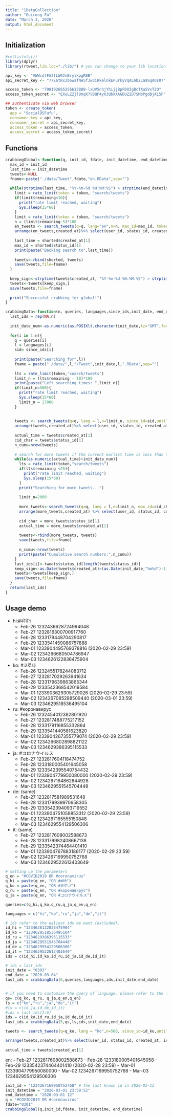 ```yaml
---
title: "1DataCollection"
author: "Guirong Fu"
date: "March 3, 2020"
output: html_document
---
```


## Initialization

```r
#rm(list=ls())
library(dplyr)
library(rtweet,lib.loc="./lib/") # you can change to your lib location

api_key <- "VWWcdtFA3fLW92nBryikpgR8B"
api_secret_key <- "77E6tRxJb6wafNe5fJw3iRkelnkEPurkyVqALAb2La9SqAOs07"

access_token <- "790192685256613888-lxUV5nhjYhijjBpFDO3gBcTAaSVxT2Q"
access_token_secret <- "EXuLZZjl8mqX7VBQP4yK3QbXXAGDUZID7SMbPgdBjA15F"

## authenticate via web browser
token <- create_token(
  app = "SocialDSFufu",
  consumer_key = api_key,
  consumer_secret = api_secret_key,
  access_token = access_token,
  access_secret = access_token_secret)
```

## Functions


```r
crabbingGlobal<-function(q, init_id, fdate, init_datetime, end_datetime){
  max_id = init_id
  last_time = init_datetime
  tweets<-NULL
  fname<-paste("./data/Tweet",fdate,"en.RData",sep="")
  
  while(strptime(last_time, "%Y-%m-%d %H:%M:%S") > strptime(end_datetime, "%Y-%m-%d %H")){
    limit = rate_limit(token = token, "search/tweets")
    if(limit$remaining<10){
      print("rate limit reached, waiting")
      Sys.sleep(15*60)
    }
    limit = rate_limit(token = token, "search/tweets")
    n = (limit$remaining-5)*100
    en_tweets <- search_tweets(q=q, lang="en",n=n, max_id=max_id, token=token)
    arrange(en_tweets,created_at)%>% select(user_id, status_id, created_at, is_retweet, hashtags, lang, retweet_status_id, retweet_user_id, location)->shorted
    
    last_time = shorted$created_at[1]
    max_id = shorted$status_id[1]
    print(paste("Backing search to",last_time))
    
    tweets<-rbind(shorted, tweets)
    save(tweets,file=fname)
  }
  
  keep_sign<-strptime(tweets$created_at, "%Y-%m-%d %H:%M:%S") > strptime(end_datetime, "%Y-%m-%d %H")
  tweets<-tweets[keep_sign,]
  save(tweets,file=fname)
  
  print("Successful crabbing for global!")
}

crabbingData<-function(n, queries, languages,since_ids,init_date, end_date){
  last_ids = rep(NA,n)
  
  init_date_num<-as.numeric(as.POSIXlt.character(init_date,tz="GMT",format="%m%d"))
  
  for(i in 1:n){
    q = queries[i]
    l = languages[i]
    sid= since_ids[i]
    
    print(paste("Searching for",l))
    fname = paste("./data/",l,"/Tweet",init_date,l,".RData",sep="")
    
    lts = rate_limit(token,"search/tweets")
    limit_n = (lts$remaining - 10)*100
    print(paste("Left searching times: ",limit_n))
    if(limit_n<500){
      print("rate limit reached, waiting")
      Sys.sleep(15*60)
      limit_n = 17000
    }
    
    
    tweets <- search_tweets(q=q, lang = l,n=limit_n, since_id=sid,until=end_date, token=token)
    arrange(tweets,created_at)%>% select(user_id, status_id, created_at, is_retweet, hashtags, lang, retweet_status_id, retweet_user_id,location)->tweets
    
    actual_time = tweets$created_at[1]
    cid_char = tweets$status_id[1]
    n_cumu=nrow(tweets)
    
    # search for more tweets if the current earlist time is less than the predefined time
    while(as.numeric(actual_time)>init_date_num){
      lts = rate_limit(token,"search/tweets")
      if(lts$remaining <25){
        print("rate limit reached, waiting")
        Sys.sleep(15*60)
      }
      print("Searching for more tweets...")
      
      limit_n=2000
      
      more_tweets<-search_tweets(q=q, lang = l,n=limit_n, max_id=cid_char, token=token)
      arrange(more_tweets,created_at) %>% select(user_id, status_id, created_at, is_retweet, hashtags, lang, retweet_status_id, retweet_user_id, location)->more_tweets
      
      cid_char = more_tweets$status_id[1]
      actual_time = more_tweets$created_at[1]
      
      tweets<-rbind(more_tweets, tweets)
      save(tweets,file=fname)
      
      n_cumu<-nrow(tweets)
      print(paste("Cumulative search numbers:",n_cumu))
    }
    last_ids[i]<-tweets$status_id[length(tweets$status_id)]
    keep_sign<-as.Date(tweets$created_at)>(as.Date(init_date,"%m%d")-1)
    tweets<-tweets[keep_sign,]
    save(tweets,file=fname)
  }
  return(last_ids)
}
```

## Usage demo

- hi:#कोरोन
  - Feb-26 1232436628724994048
  - Feb-27 1232816300700917760
  - Feb-28 1233179448704290817
  - Feb-29 1233541459086757888
  - Mar-01 1233904495769378816 (2020-02-29 23:59)
  - Mar-02 1234266680504786947
  - Mar-03 1234626122836475904
  
- ko: #코로나
  - Feb-26 1232455178244083712
  - Feb-27 1232817029263941634
  - Feb-28 1233179639863865344
  - Feb-29 1233542368542019584
  - Mar-01 1233903629305729026 (2020-02-29 23:59)
  - Mar-02 1234267085288509440 (2020-03-01 23:59)
  - Mar-03 1234629518536495104
  
- ru: #коронавирус
  - Feb-26 1232454012382801920
  - Feb-27 1232817488775217152
  - Feb-28 1233179116855332864
  - Feb-29 1233541440581623820
  - Mar-01 1233904267355779074 (2020-02-29 23:59)
  - Mar-02 1234266802898821122
  - Mar-03 1234629386395115533
  
  
- ja: #コロナウイルス
  - Feb-27 1232817604118474752
  - Feb-28 1233180005401645058
  - Feb-29 1233542395540754432
  - Mar-01 1233904779950080000 (2020-02-29 23:59)
  - Mar-02 1234267164862844928
  - Mar-03 1234629551545704448

- de: (same)
  - Feb-27 1232817581989531648
  - Feb-28 1233179939970658305
  - Feb-29 1233542394093719552
  - Mar-01 1233904751059853312 (2020-02-29 23:59)
  - Mar-02 1234267165555150848
  - Mar-03 1234629554129506306

  
- it: (same)
  - Feb-27 1232817608002588673
  - Feb-28 1233179982408667138
  - Feb-29 1233542374464401410
  - Mar-01 1233904767883186177 (2020-02-29 23:59)
  - Mar-02 1234267169950752768
  - Mar-03 1234629522613403649



```r
# setting up the parameters
q_en = "#COVID2019 OR #coronavirus"
q_hi = paste(q_en, "OR #कोरो")
q_ko = paste(q_en, "OR #코로나")
q_ru = paste(q_en, "OR #коронавирус")
q_ja = paste(q_en, "OR #コロナウイルス")

queries=c(q_hi,q_ko,q_ru,q_ja,q_en,q_en)

languages = c("hi","ko","ru","ja","de","it")

# ids refer to the ealiest ids we want (excluded).
id_hi = "1234626122836475904"
id_ko = "1234629518536495104"
id_ru = "1234629386395115533"
id_ja = "1234629551545704448"
id_de = "1234629554129506306"
id_it = "1234629522613403649"
ids = c(id_hi,id_ko,id_ru,id_ja,id_de,id_it)

# ids = last_ids
init_date = "0303"
end_date = "2020-03-04"
last_ids = crabbingData(6,queries,languages,ids,init_date,end_date)


# if you need to customize the query of language, please refer to the following code. This is an example for 3 languages.
qs= c(q_ko, q_ru, q_ja,q_en,q_en)
ls = c("ko","ru","ja","de","it")
#is = c(id_ja,id_de,id_it)
#ids = last_ids[2:6]
ids = c(id_ko,id_ru,id_ja,id_de,id_it)
last_ids = crabbingData(5,qs,ls,ids,init_date,end_date)

tweets <- search_tweets(q=q_ko, lang = "ko",n=500, since_id=id_ko,until=end_date, token=token)

arrange(tweets,created_at)%>% select(user_id, status_id, created_at, is_retweet, hashtags, lang, retweet_status_id, retweet_user_id,location)->tweets
    
actual_time = tweets$created_at[1]

```


en:
- Feb-27 1232817608002588673
- Feb-28 1233180005401645058
- Feb-29 1233542374464401410 (2020-02-28 23:59)
- Mar-01 1233904779950080000
- Mar-02 1234267169950752768
- Mar-03 1234629554129506306



```r
init_id = "1234267169950752768" # the last known id in 2020-02-12
init_datetime = "2020-03-01 23:59:52"
end_datetime = "2020-03-01 12"
q = "#COVID2019 OR #coronavirus"
fdate="0301"
crabbingGlobal(q,init_id,fdate, init_datetime, end_datetime)
```